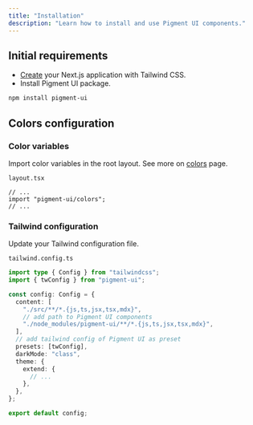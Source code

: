 ```yaml
---
title: "Installation"
description: "Learn how to install and use Pigment UI components."
---
```


## Initial requirements

- [Create](https://tailwindcss.com/docs/guides/nextjs) your Next.js application with Tailwind CSS.
- Install Pigment UI package.

```bash
npm install pigment-ui
```

## Colors configuration

<Steps>

### Color variables

Import color variables in the root layout. See more on [colors](/docs/overview/colors) page.

`layout.tsx`

```tsx
// ...
import "pigment-ui/colors";
// ...
```

### Tailwind configuration

Update your Tailwind configuration file.

`tailwind.config.ts`

```ts
import type { Config } from "tailwindcss";
import { twConfig } from "pigment-ui";

const config: Config = {
  content: [
    "./src/**/*.{js,ts,jsx,tsx,mdx}",
    // add path to Pigment UI components
    "./node_modules/pigment-ui/**/*.{js,ts,jsx,tsx,mdx}",
  ],
  // add tailwind config of Pigment UI as preset
  presets: [twConfig],
  darkMode: "class",
  theme: {
    extend: {
      // ...
    },
  },
};

export default config;
```

</Steps>
